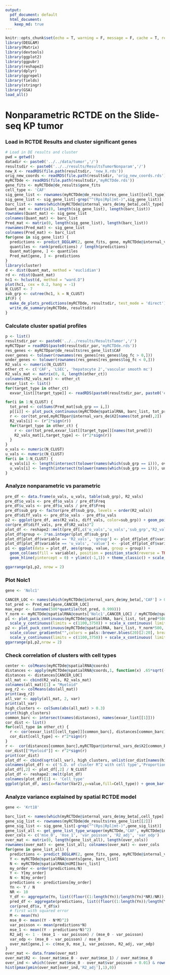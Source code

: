 ```yaml
---
output:  
  pdf_document: default
  html_document:
    keep_md: true
---
```


```r
knitr::opts_chunk$set(echo = T, warning = F, message = F, cache = T, results = 'hide')
library(DEGLAM)
library(Matrix)
library(devtools)
library(ggplot2)
library(ggpubr)
library(reshape2)
library(dplyr)
library(ggrepel)
library(fields)
library(stringr)
library(GSA)
load_all()
```

# Nonparametric RCTDE on the Slide-seq KP tumor

### Load in RCTDE Results and cluster significant genes

```r
# Load in DE results and cluster
pwd = getwd()
datadir <- paste0('../../data/tumor','/')
resultsdir <- paste0('../../results/ResultsTumorNonparam','/')
new_X <- readRDS(file.path(resultsdir, 'new_X.rds'))
orig_new_coords <- readRDS(file.path(resultsdir, 'orig_new_coords.rds'))
myRCTDde <- readRDS(file.path(resultsdir,'myRCTDde.rds'))
gene_fits <- myRCTDde@de_results$gene_fits
cell_type <- 'CAF'
sig_gene_list <- rownames(myRCTDde@de_results$res_gene_list[[cell_type]])
sig_gene_list <- sig_gene_list[-grep("^(Rps|Rpl|mt-)",sig_gene_list)]
barc_list <- names(which(myRCTDde@internal_vars_de$my_beta[,cell_type] > 0))
Quant_mat <- matrix(0, length(sig_gene_list), length(barc_list))
rownames(Quant_mat) <- sig_gene_list
colnames(Quant_mat) <- barc_list
Pred_mat <- matrix(0, length(sig_gene_list), length(barc_list))
rownames(Pred_mat) <- sig_gene_list
colnames(Pred_mat) <- barc_list
for(gene in sig_gene_list) {
  predictions <- predict_DEGLAM(2, gene_fits, gene, myRCTDde@internal_vars_de$X2[barc_list,])[,1]
  quantiles <- rank(predictions) / length(predictions)
  Quant_mat[gene, ] <- quantiles
  Pred_mat[gene, ] <- predictions
}
library(cluster)    
d <- dist(Quant_mat, method = 'euclidian')
rd <- rdist(Quant_mat)
hc1 <- hclust(d, method = "ward.D")
plot(hc1, cex = 0.2, hang = -1)
N_CLUST <- 7
sub_grp <- cutree(hc1, k = N_CLUST)
if(F) {
  make_de_plots_predictions(myRCTDde, resultsdir, test_mode = 'direct')
  write_de_summary(myRCTDde, resultsdir)
}
```

### Calculate cluster spatial profiles

```r
p <- list()
resultsdir_par <- paste0('../../results/ResultsTumor','/')
myRCTDpar = readRDS(paste0(resultsdir_par,'myRCTDde.rds'))
res_genes <- myRCTDpar@de_results$res_gene_list$CAF
over_genes <- tolower(rownames(res_genes[res_genes$log_fc > 0,]))
under_genes <- tolower(rownames(res_genes[res_genes$log_fc < 0,]))
R2_vals <- numeric(N_CLUST)
other_ct <- c('CAF', 'LSEC', 'hepatocyte 2','vascular smooth mc')
R2_vals_mat <- matrix(0, 8, length(other_ct))
colnames(R2_vals_mat) <- other_ct
exvar_list <- list()
for(target_type in other_ct)
  exvar_list[[target_type]] <- readRDS(paste0(resultsdir_par, paste0('exvar',target_type,'.rds')))

for(i in 1:N_CLUST) {
  tot_pred <- colSums(Pred_mat[sub_grp == i,])
  p[[i]] <- plot_puck_continuous(myRCTDde@spatialRNA, barc_list, tot_pred, ylimit = c(0,quantile(tot_pred, 0.999))) + scale_colour_gradientn(colors = pals::brewer.blues(20)[2:20]) + ggtitle(paste("Cluster",i))
  r <- cor(tot_pred,myRCTDpar@internal_vars_de$X2[names(tot_pred),2])
  R2_vals[i] <- (r^2*sign(r))
  for(target_type in other_ct) {
    r <- cor(tot_pred,exvar_list[[target_type]][names(tot_pred)])
    R2_vals_mat[i,target_type] <- (r^2*sign(r))
  }
}
o_vals <- numeric(N_CLUST)
u_vals <- numeric(N_CLUST)
for(i in 1:N_CLUST) {
  o_vals[i] <- length(intersect(tolower(names(which(sub_grp == i))), over_genes))
  u_vals[i] <- length(intersect(tolower(names(which(sub_grp == i))), under_genes))
}
```

### Analyze nonparametric vs parametric

```r
pre_df <- data.frame(o_vals, u_vals, table(sub_grp), R2_vals)
pre_df$o_vals <- pre_df$o_vals / pre_df$Freq
pre_df$u_vals <- pre_df$u_vals / pre_df$Freq
pre_df$sub_grp <- factor(pre_df$sub_grp, levels = order(R2_vals))
pre_df$diff_vals <- pre_df$o_vals - pre_df$u_vals
p2 <- ggplot(pre_df, aes(R2_vals, diff_vals, color=sub_grp)) + geom_point() + theme_classic() + xlim(c(-1,1)) + ylim(c(-1,1))
cor(pre_df$diff_vals, pre_df$R2_vals)^2
plot_df <- reshape2::melt(pre_df[,c('o_vals','u_vals','sub_grp','R2_vals')],id=c('sub_grp'))
plot_df$group <- 3*as.integer(plot_df$sub_grp)
plot_df[plot_df$variable == 'R2_vals', 'group'] <- plot_df[plot_df$variable == 'R2_vals', 'group'] - 1
plot_df[plot_df$variable == 'u_vals', 'value'] <- -plot_df[plot_df$variable == 'u_vals', 'value']
p1 <- ggplot(data = plot_df, aes(group, value, group = group)) +
  geom_col(aes(fill = variable), position = position_stack(reverse = TRUE)) +
  geom_hline(yintercept = 0) + ylim(c(-1,1)) + theme_classic() + scale_fill_manual("", breaks = c('o_vals','u_vals','R2_vals'), labels = c('Genes overexpressed near Myeloid cells','Genes underexpressed near Myeloid cells','R^2'), values = c("#D55E00", "#009E73", "#0072B2")) + ylab('') + scale_x_continuous("Cluster", breaks = (1:N_CLUST)*3 - 0.5, labels = levels(plot_df$sub_grp))+ theme(legend.position="top") + guides(fill=guide_legend(nrow=2,byrow=F))

ggarrange(p1,p2, nrow = 2)
```

### Plot Nolc1

```r
gene <- 'Nolc1'

CANCER_LOC <- names(which(myRCTDde@internal_vars_de$my_beta[,'CAF'] > 0.999))
tot_pred <- Pred_mat[gene,CANCER_LOC]
max_expr <- (unname(500*quantile(tot_pred, 0.999)))
Y_norm <- myRCTDde@spatialRNA@counts['Nolc1',CANCER_LOC] / myRCTDde@spatialRNA@nUMI[CANCER_LOC]
p1 <- plot_puck_continuous(myRCTDde@spatialRNA, barc_list, tot_pred*500, ylimit = c(-.01,.01 + max_expr)) +scale_colour_gradientn("",colors = pals::brewer.blues(20)[2:20], breaks = c(0,max_expr), labels = c(0, round(max_expr,2)), limits = c(-.01,.01 + max_expr))+ ggplot2::scale_size_identity() + coord_fixed() + theme(legend.position="top")+ 
  scale_y_continuous(limits = c(1100,3750)) + scale_x_continuous( limits = c(2300,4800))+ geom_segment(aes(x = 2400, y = 1300, xend = 2784.6, yend = 1300), color = "black") + theme(axis.title.x=element_blank(),axis.text.x=element_blank(),axis.ticks.x=element_blank(), axis.title.y=element_blank(),axis.text.y=element_blank(),axis.ticks.y=element_blank())
p2 <- plot_puck_continuous(myRCTDde@spatialRNA, barc_list, Y_norm*500, ylimit = c(-0.01,.01 + max_expr)) +
  scale_colour_gradientn("",colors = pals::brewer.blues(20)[2:20], breaks = c(0,max_expr),labels = c(0, round(max_expr,2)))+ ggplot2::scale_size_identity() + coord_fixed() + theme(legend.position="top")+ 
  scale_y_continuous(limits = c(1100,3750)) + scale_x_continuous( limits = c(2300,4800))+ geom_segment(aes(x = 2400, y = 1300, xend = 2784.6, yend = 1300), color = "black") + theme(axis.title.x=element_blank(),axis.text.x=element_blank(),axis.ticks.x=element_blank(), axis.title.y=element_blank(),axis.text.y=element_blank(),axis.ticks.y=element_blank())
ggarrange(p1,p2,nrow = 2)

```

### Check correlation of clusters with cell types

```r
center <- colMeans(myRCTDde@spatialRNA@coords)
distances <- apply(myRCTDde@spatialRNA@coords,1, function(x) .65*sqrt((x[1] - center[1])^2 + (x[2] - center[2])^2))
distances <- distances[CANCER_LOC]
all_mat <- cbind(R2_vals, R2_vals_mat)
colnames(all_mat)[1] = "Myeloid"
avg_r2 <- colMeans(abs(all_mat))
print(avg_r2)
all_var <- apply(all_mat, 2, var)
print(all_var)
high_clusters <- colSums(abs(all_mat) > 0.3)
print(high_clusters)
common_barc <- intersect(names(distances), names(exvar_list[[1]]))
cor_dist <- list()
for(cell_type in other_ct) {
  r <- cor(exvar_list[[cell_type]][common_barc], distances[common_barc])
  cor_dist[cell_type] <- r^2*sign(r)
}
r <-  cor(distances[common_barc],myRCTDpar@internal_vars_de$X2[common_barc,2])
cor_dist[["Myeloid"]] <- r^2*sign(r)
print(cor_dist)
plot_df <- cbind(sqrt(all_var), high_clusters, unlist(cor_dist[names(high_clusters)]))
colnames(plot_df) <- c('S.D. of cluster R^2 with cell type','Proportion of clusters correlated','Correlation with radial distance')
plot_df[,2] <- plot_df[,2] / N_CLUST
plot_df <- reshape2::melt(plot_df)
colnames(plot_df)[1] <- 'Cell_type'
ggplot(plot_df, aes(x=factor(Var2),y=value,fill=Cell_type)) + geom_bar(stat = 'identity', position = 'dodge') + theme_classic() +  theme(axis.text.x = element_text(angle=5,vjust = 1)) + ylab("") + xlab("")
```

### Analyze variance explained by spatial RCTDE model

```r
gene <- 'Krt18'

barc_list <- names(which(myRCTDde@internal_vars_de$my_beta[,cell_type] > 0.999))
gene_sig_list <- rownames(myRCTDde@de_results$res_gene_list[[2]])
gene_sig_list <- sig_gene_list[-grep("^(Rps|Rpl|mt-)",gene_sig_list)]
gene_list_all <- get_gene_list_type_wrapper(myRCTDde,'CAF', myRCTDde@internal_vars_de$cell_types_present)
over_cols <- c('mse_0', 'mse_1', 'var_poisson', 'R2_adj', 'var_odp')
over_mat <- matrix(0, length(gene_list_all), length(over_cols))
rownames(over_mat) <- gene_list_all; colnames(over_mat) <- over_cols
for(gene in gene_list_all) {
  predictions <- predict_DEGLAM(2, gene_fits, gene, myRCTDde@internal_vars_de$X2[barc_list,])[,1]
  Y <- myRCTDde@spatialRNA@counts[gene, barc_list]
  N <- myRCTDde@spatialRNA@nUMI[barc_list]
  my_order <- order(predictions/N)
  Y <- Y[my_order]
  N <- N[my_order]
  predictions <- predictions[my_order]
  Yn <- Y / N
  NR <- 10
  Y_df <- aggregate(Yn, list((floor((1:length(Yn))/length(Yn)*NR)/NR)),mean)[1:NR,]
  pred_df <- aggregate(predictions, list((floor((1:length(Yn))/length(Yn)*NR)/NR)),mean)[1:NR,]
  cor(pred_df$x, Y_df$x)
  # first with squared error
  M <- mean(Yn)
  mse_0 <- mean((Y - N*M)^2)
  var_poisson <- mean(predictions*N)
  mse_1 <- mean((Y - predictions*N)^2)
  R2_adj <- 1 - (mse_1 - var_poisson) / (mse_0 - var_poisson) 
  var_odp <- (mse_0 - var_poisson) / mse_0
  over_mat[gene,] <- c(mse_0, mse_1, var_poisson, R2_adj, var_odp)
}
over_mat <- data.frame(over_mat)
over_mat$R2 <- (over_mat$mse_0 - over_mat$mse_1) / over_mat$mse_0
over_ind <- which((over_mat$mse_0 - over_mat$var_poisson > 0.01) & rownames(over_mat) %in% sig_gene_list)
hist(pmax(pmin(over_mat[over_ind,'R2_adj'],1),0))
```